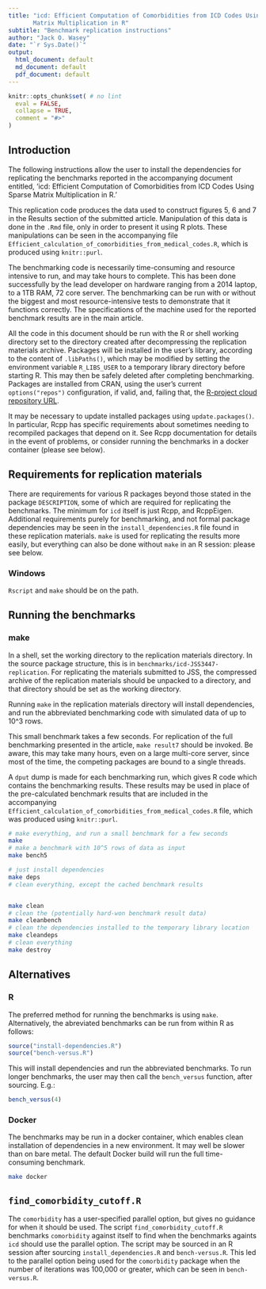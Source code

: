 ```yaml
---
title: "icd: Efficient Computation of Comorbidities from ICD Codes Using Sparse
       Matrix Multiplication in R"
subtitle: "Benchmark replication instructions"
author: "Jack O. Wasey"
date: "`r Sys.Date()`"
output:
  html_document: default
  md_document: default
  pdf_document: default
---
```

```r
knitr::opts_chunk$set( # no lint
  eval = FALSE,
  collapse = TRUE,
  comment = "#>"
)
```
## Introduction

The following instructions allow the user to install the dependencies for
replicating the benchmarks reported in the accompanying document entitled,
'icd: Efficient Computation of Comorbidities from ICD Codes Using Sparse Matrix
Multiplication in R.'

This replication code produces the data used to construct figures 5, 6 and 7 in
the Results section of the submitted article. Manipulation of this data is done
in the `.Rmd` file, only in order to present it using R plots. These
manipulations can be seen in the accompanying file
`Efficient_calculation_of_comorbidities_from_medical_codes.R`, which is
produced using `knitr::purl`.

The benchmarking code is necessarily time-consuming and resource intensive to
run, and may take hours to complete. This has been done successfully by the
lead developer on hardware ranging from a 2014 laptop, to a 1TB RAM, 72 core
server. The benchmarking can be run with or without the biggest and most
resource-intensive tests to demonstrate that it functions correctly. The
specifications of the machine used for the reported benchmark results are in
the main article.

All the code in this document should be run with the R or shell working
directory set to the directory created after decompressing the replication
materials archive. Packages will be installed in the user's library, according
to the content of `.libPaths()`, which may be modified by setting the
environment variable `R_LIBS_USER` to a temporary library directory before
starting R. This may then be safely deleted after completing benchmarking.
Packages are installed from CRAN, using the user's current `options("repos")`
configuration, if valid, and, failing that, the [R-project cloud repository
URL](https://cloud.r-project.org/).

It may be necessary to update installed packages using `update.packages()`. In
particular, Rcpp has specific requirements about sometimes needing to
recompiled packages that depend on it. See Rcpp documentation for details in
the event of problems, or consider running the benchmarks in a docker container
(please see below).

## Requirements for replication materials

There are requirements for various R packages beyond those stated in the
package `DESCRIPTION`, some of which are required for replicating the benchmarks. The minimum for `icd` itself is just Rcpp, and RcppEigen. Additional requirements purely for benchmarking, and not formal package dependencies may be seen in the `install_dependencies.R` file found in these replication
materials. `make` is used for replicating the results more easily, but
everything can also be done without `make` in an R session: please see below.

### Windows

`Rscript` and `make` should be on the path.

## Running the benchmarks

### make

In a shell, set the working directory to the replication materials directory.
In the source package structure, this is in
`benchmarks/icd-JSS3447-replication`. For replicating the materials submitted
to JSS, the compressed archive of the replication materials should be unpacked
to a directory, and that directory should be set as the working directory.

Running `make` in the replication materials directory will install
dependencies, and run the abbreviated benchmarking code with simulated data of
up to 10^3 rows.

 This small benchmark takes a few seconds. For replication of
the full benchmarking presented in the article, `make result7` should be
invoked. Be aware, this may take many hours, even on a large multi-core server,
since most of the time, the competing packages are bound to a single threads.

A `dput` dump is made for each benchmarking run, which gives R code which
contains the benchmarking results. These results may be used in place of the
pre-calculated benchmark results that are included in the accompanying
`Efficient_calculation_of_comorbidities_from_medical_codes.R` file, which was
produced using `knitr::purl`.

```sh
# make everything, and run a small benchmark for a few seconds
make
# make a benchmark with 10^5 rows of data as input
make bench5

# just install dependencies
make deps
# clean everything, except the cached benchmark results


make clean
# clean the (potentially hard-won benchmark result data)
make cleanbench
# clean the dependencies installed to the temporary library location
make cleandeps
# clean everything
make destroy
```

## Alternatives

### R

The preferred method for running the benchmarks is using `make`. Alternatively,
the abreviated benchmarks can be run from within R as follows:

```r
source("install-dependencies.R")
source("bench-versus.R")
```

This will install dependencies and run the abbreviated benchmarks. To run
longer benchmarks, the user may then call the `bench_versus` function, after sourcing. E.g.:

```r
bench_versus(4)
```

### Docker

The benchmarks may be run in a docker container, which enables clean
installation of dependencies in a new environment. It may well be slower than
on bare metal. The default Docker build will run the full time-consuming
benchmark.

```sh
make docker
```

## `find_comorbidity_cutoff.R`

The `comorbidity` has a user-specified parallel option, but gives no guidance
for when it should be used. The script `find_comorbidity_cutoff.R` benchmarks
`comorbidity` against itself to find when the benchmarks againts `icd` should
use the parallel option. The script may be sourced in an R session after
sourcing `install_dependencies.R` and `bench-versus.R`. This led to the
parallel option being used for the `comorbidity` package when the number of
iterations was 100,000 or greater, which can be seen in `bench-versus.R`.
